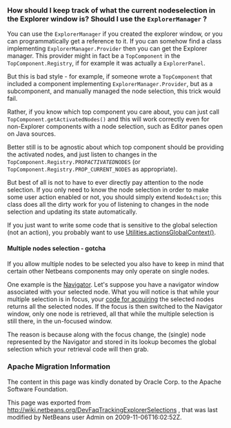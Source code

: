<!--

    Licensed to the Apache Software Foundation (ASF) under one
    or more contributor license agreements.  See the NOTICE file
    distributed with this work for additional information
    regarding copyright ownership.  The ASF licenses this file
    to you under the Apache License, Version 2.0 (the
    "License"); you may not use this file except in compliance
    with the License.  You may obtain a copy of the License at

      http://www.apache.org/licenses/LICENSE-2.0

    Unless required by applicable law or agreed to in writing,
    software distributed under the License is distributed on an
    "AS IS" BASIS, WITHOUT WARRANTIES OR CONDITIONS OF ANY
    KIND, either express or implied.  See the License for the
    specific language governing permissions and limitations
    under the License.

-->

===How should I keep track of what the current nodeselection in the Explorer window is? Should I use the <tt>ExplorerManager</tt> ?===

You can use the <tt>ExplorerManager</tt> if you created the explorer window, or you can programmatically get a reference to it.  If you can somehow find a class implementing <tt>ExplorerManager.Provider</tt> then you can get the Explorer manager. This provider might in fact be a <tt>TopComponent</tt> in the <tt>TopComponent.Registry</tt>, if for example it was actually a <tt>ExplorerPanel</tt>.  

But this is bad style - for example, if someone wrote a <tt>TopComponent</tt> that included a component implementing <tt>ExplorerManager.Provider</tt>, but as a subcomponent, and manually managed the node selection, this trick would fail.

Rather, if you know which top component you care about, you can just call <tt>TopComponent.getActivatedNodes()</tt> and this will work correctly even for non-Explorer components with a node selection, such as Editor panes open on Java sources.

Better still is to be agnostic about which top component should be providing the activated nodes, and just listen to changes in the <tt>TopComponent.Registry.PROP''ACTIVATED''NODES</tt> (or <tt>TopComponent.Registry.PROP_CURRENT_NODES</tt> as appropriate).

But best of all is not to have to ever directly pay attention to
the node selection. If you only need to know the node selection in
order to make some user action enabled or not, you should simply
extend <tt>NodeAction</tt>;
this class does all the dirty work for you of listening to changes
in the node selection and updating its state automatically.

If you just want to write some code that is sensitive to the global selection (not an action), you probably want to use [[DevFaqTrackGlobalSelection| Utilities.actionsGlobalContext()]].

====Multiple nodes selection - gotcha====

If you allow multiple nodes to be selected you also have to keep in mind that certain other Netbeans components may only operate on single nodes.

One example is the [http://www.netbeans.org/download/dev/javadoc/org-netbeans-spi-navigator/overview-summary.html Navigator]. Let's suppose you have a navigator window associated with your selected node. What you will notice is that while your multiple selection is in focus, your [[DevFaqTrackGlobalSelection| code for acquiring]] the selected nodes returns all the selected nodes. If the focus is then switched to the Navigator window, only one node is retrieved, all that while the multiple selection is still there, in the un-focused window.

The reason is because along with the focus change, the (single) node represented by the Navigator and stored in its lookup becomes the global selection which your retrieval code will then grab.

===Apache Migration Information===

The content in this page was kindly donated by Oracle Corp. to the
Apache Software Foundation.

This page was exported from http://wiki.netbeans.org/DevFaqTrackingExplorerSelections , 
that was last modified by NetBeans user Admin 
on 2009-11-06T16:02:52Z.

